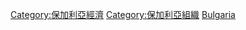 {{commonscat|Companies of Bulgaria}}
[[Category:保加利亞經濟|Category:保加利亞經濟]]
[[Category:保加利亞組織|Category:保加利亞組織]]
[[Category:欧洲各国公司|Bulgaria]]